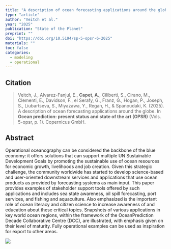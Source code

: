 ```yaml
---
title: "A description of ocean forecasting applications around the globe"
type: "article"
author: "Veitch et al."
year: "2025"
publication: "State of the Planet"
preprint: ""
doi: "https://doi.org/10.5194/sp-5-opsr-6-2025"
materials: ""
toc: false
categories:
  - modeling
  - operational  
---
```


## Citation

> Veitch, J., Alvarez-Fanjul, E., **Capet, A.**, Ciliberti, S., Cirano, M., Clementi, E., Davidson, F., el Serafy, G., Franz, G., Hogan, P., Joseph, S., Liubartseva, S., Miyazawa, Y., Regan, H., & Spanoudaki, K. (2025). A description of ocean forecasting applications around the globe. In **Ocean prediction: present status and state of the art (OPSR)** (Vols. 5-opsr, p. 1). Copernicus GmbH. 

## Abstract

Operational oceanography can be considered the backbone of the blue economy: it offers solutions that can support multiple UN Sustainable Development Goals by promoting the sustainable use of ocean resources for economic growth, livelihoods and job creation. Given this strategic challenge, the community worldwide has started to develop science-based and user-oriented downstream services and applications that use ocean products as provided by forecasting systems as main input. This paper provides examples of stakeholder support tools offered by such applications and includes sea state awareness, oil spill forecasting, port services, and fishing and aquaculture. Also emphasized is the important role of ocean literacy and citizen science to increase awareness of and education about these critical topics. Snapshots of various applications in key world ocean regions, within the framework of the OceanPrediction Decade Collaborative Centre (DCC), are illustrated, with emphasis given on their level of maturity. Fully operational examples can be used as inspiration for export to other areas.

![](../images/veitch2025.png)
